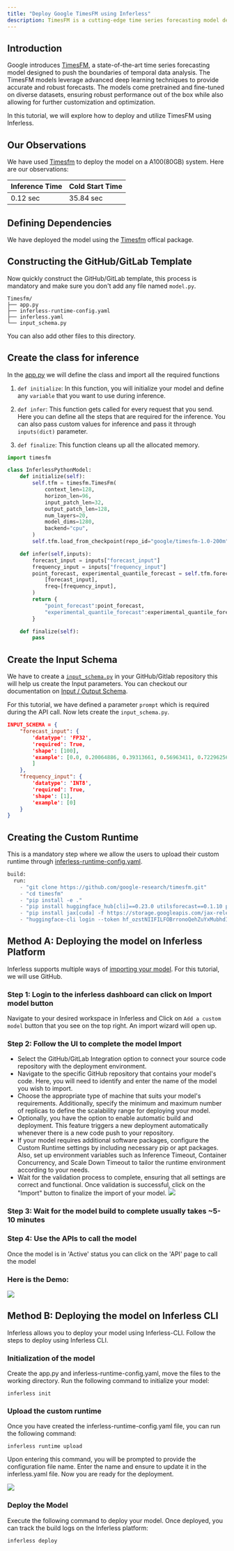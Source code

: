 ```yaml
---
title: "Deploy Google TimesFM using Inferless"
description: TimesFM is a cutting-edge time series forecasting model developed by Google. It is designed to understand and generate detailed forecasts based on temporal data, making it a powerful tool for tasks such as demand forecasting, anomaly detection, and trend analysis.
---
```


## Introduction

Google introduces [TimesFM](https://research.google/blog/a-decoder-only-foundation-model-for-time-series-forecasting/), a state-of-the-art time series forecasting model designed to push the boundaries of temporal data analysis. The TimesFM models leverage advanced deep learning techniques to provide accurate and robust forecasts. The models come pretrained and fine-tuned on diverse datasets, ensuring robust performance out of the box while also allowing for further customization and optimization.

In this tutorial, we will explore how to deploy and utilize TimesFM using Inferless.

## Our Observations

We have used [Timesfm](https://github.com/google-research/timesfm) to deploy the model on a A100(80GB) system. Here are our observations:

|  Inference Time | Cold Start Time |
| --------------- | --------------- |
| 0.12 sec        | 35.84 sec       |


## Defining Dependencies

We have deployed the model using the [Timesfm](https://github.com/google-research/timesfm) offical package.

## Constructing the GitHub/GitLab Template

Now quickly construct the GitHub/GitLab template, this process is mandatory and make sure you don't add any file named `model.py`.

```
Timesfm/
├── app.py
├── inferless-runtime-config.yaml
├── inferless.yaml
└── input_schema.py
```

You can also add other files to this directory.

## Create the class for inference

In the [app.py](https://github.com/inferless/Timesfm/blob/main/app.py) we will define the class and import all the required functions

1.  `def initialize`: In this function, you will initialize your model and define any `variable` that you want to use during inference.

2.  `def infer`: This function gets called for every request that you send. Here you can define all the steps that are required for the inference. You can also pass custom values for inference and pass it through `inputs(dict)` parameter.

3.  `def finalize`: This function cleans up all the allocated memory.

```python
import timesfm

class InferlessPythonModel:
    def initialize(self):
        self.tfm = timesfm.TimesFm(
            context_len=128,
            horizon_len=96,
            input_patch_len=32,
            output_patch_len=128,
            num_layers=20,
            model_dims=1280,
            backend="cpu",
        )
        self.tfm.load_from_checkpoint(repo_id="google/timesfm-1.0-200m")

    def infer(self,inputs):
        forecast_input = inputs["forecast_input"]
        frequency_input = inputs["frequency_input"]
        point_forecast, experimental_quantile_forecast = self.tfm.forecast(
            [forecast_input],
            freq=[frequency_input],
        )
        return {
            "point_forecast":point_forecast,
            "experimental_quantile_forecast":experimental_quantile_forecast
        }

    def finalize(self):
        pass
```

## Create the Input Schema

We have to create a [`input_schema.py`](https://github.com/inferless/Timesfm/blob/main/input_schema.py) in your GitHub/Gitlab repository this will help us create the Input parameters. You can checkout our documentation on [Input / Output Schema](https://docs.inferless.com/model-import/input-output-schema).

For this tutorial, we have defined a parameter `prompt` which is required during the API call. Now lets create the `input_schema.py`.

```JSON
INPUT_SCHEMA = {
    "forecast_input": {
        'datatype': 'FP32',
        'required': True,
        'shape': [100],
        'example': [0.0, 0.20064886, 0.39313661, 0.56963411, 0.72296256, 0.84688556, 0.93636273, 0.98775469, 0.99897117, 0.96955595, 0.90070545, 0.79522006, 0.65739025, 0.49282204, 0.30820902, 0.11106004, -0.09060615, -0.28858706, -0.47483011, -0.64176014, -0.7825875, -0.89158426, -0.96431712, -0.99782778, -0.99075324, -0.94338126, -0.85763861, -0.73701276, -0.58640998, -0.41195583, -0.22074597, -0.0205576, 0.18046693, 0.37415123, 0.55261747, 0.7086068, 0.83577457, 0.92894843, 0.98433866, 0.99969234, 0.97438499, 0.90944594, 0.8075165, 0.6727425, 0.51060568, 0.32770071, 0.13146699, -0.07011396, -0.26884313, -0.45663749, -0.62585878, -0.76962418, -0.88208623, -0.95867071, -0.99626264, -0.99333304, -0.95000106, -0.86802917, -0.75075145, -0.60293801, -0.43060093, -0.24074979, -0.0411065, 0.16020873, 0.35500771, 0.53536727, 0.69395153, 0.82431033, 0.9211415, 0.98050658, 0.99999098, 0.9788022, 0.91780205, 0.81947165, 0.68781042, 0.5281735, 0.34705389, 0.15181837, -0.04959214, -0.24898556, -0.43825186, -0.6096929, -0.75633557, -0.87221538, -0.95261911, -0.99427643, -0.995493, -0.95621934, -0.87805285, -0.76417283, -0.61921119, -0.44906404, -0.26065185, -0.06163804, 0.13988282, 0.33571414, 0.51789078, 0.67900297, 0.81249769, 0.91294525
        ]
    },
    "frequency_input": {
        'datatype': 'INT8',
        'required': True,
        'shape': [1],
        'example': [0]
    }
}
```

## Creating the Custom Runtime

This is a mandatory step where we allow the users to upload their custom runtime through [inferless-runtime-config.yaml](https://github.com/inferless/Timesfm/blob/main/inferless-runtime-config.yaml).

```python
build:
  run:
    - "git clone https://github.com/google-research/timesfm.git"
    - "cd timesfm"
    - "pip install -e ."
    - "pip install huggingface_hub[cli]==0.23.0 utilsforecast==0.1.10 praxis==1.4.0 paxml==1.4.0 einshape==1.0"
    - "pip install jax[cuda] -f https://storage.googleapis.com/jax-releases/jax_cuda_releases.html jax==0.4.28"
    - "huggingface-cli login --token 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 --add-to-git-credential"
```

## Method A: Deploying the model on Inferless Platform
Inferless supports multiple ways of [importing your model](https://docs.inferless.com/model-import/file-structure-req/file-structure-requirements). For this tutorial, we will use GitHub.

### Step 1: Login to the inferless dashboard can click on Import model button
Navigate to your desired workspace in Inferless and Click on `Add a custom model` button that you see on the top right. An import wizard will open up.

### Step 2: Follow the UI to complete the model  Import
- Select the GitHub/GitLab Integration option to connect your source code repository with the deployment environment.
- Navigate to the specific GitHub repository that contains your model's code. Here, you will need to identify and enter the name of the model you wish to import.
- Choose the appropriate type of machine that suits your model's requirements. Additionally, specify the minimum and maximum number of replicas to define the scalability range for deploying your model.
- Optionally, you have the option to enable automatic build and deployment. This feature triggers a new deployment automatically whenever there is a new code push to your repository.
- If your model requires additional software packages, configure the Custom Runtime settings by including necessary pip or apt packages. Also, set up environment variables such as  Inference Timeout, Container Concurrency, and Scale Down Timeout to tailor the runtime environment according to your needs.
- Wait for the validation process to complete, ensuring that all settings are correct and functional. Once validation is successful, click on the "Import" button to finalize the import of your model.
![](/images/import.jpg)

### Step 3: Wait for the model build to complete usually takes ~5-10 minutes

### Step 4: Use the APIs to call the model
Once the model is in 'Active' status you can click on the 'API' page to call the model

### Here is the Demo:

![](/gif/TimeFM-demo.gif)

 

## Method B: Deploying the model on Inferless CLI

Inferless allows you to deploy your model using Inferless-CLI. Follow the steps to deploy using Inferless CLI.

### Initialization of the model

Create the app.py and inferless-runtime-config.yaml, move the files to the working directory. Run the following command to initialize your model:

```
inferless init
```

### Upload the custom runtime

Once you have created the inferless-runtime-config.yaml file, you can run the following command:

```
inferless runtime upload
```

Upon entering this command, you will be prompted to provide the configuration file name. Enter the name and ensure to update it in the inferless.yaml file. Now you are ready for the deployment.

![](/images/llama70b-6.png)

### Deploy the Model

Execute the following command to deploy your model. Once deployed, you can track the build logs on the Inferless platform:

```
inferless deploy
```